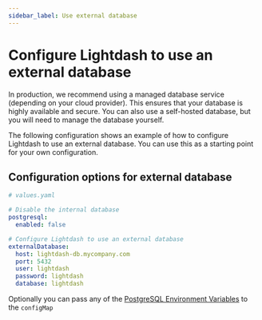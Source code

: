 ```yaml
---
sidebar_label: Use external database
---
```


# Configure Lightdash to use an external database

In production, we recommend using a managed database service (depending on your cloud provider). This ensures that your database is highly available and secure. You can also use a self-hosted database, but you will need to manage the database yourself.

The following configuration shows an example of how to configure Lightdash to use an external database. You can use this as a starting point for your own configuration.

## Configuration options for external database

```yaml
# values.yaml

# Disable the internal database
postgresql:
  enabled: false

# Configure Lightdash to use an external database
externalDatabase:
  host: lightdash-db.mycompany.com
  port: 5432
  user: lightdash
  password: lightdash
  database: lightdash
```

Optionally you can pass any of the [PostgreSQL Environment Variables](https://www.postgresql.org/docs/current/libpq-envars.html) to the `configMap`
